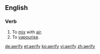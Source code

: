 ==English==

===Verb===
{{en-verb|aerifies|aerifying|aerified|aerified}}

# To [[mix]] with [[air]].
# To [[vapourise]].

[[de:aerify]]
[[et:aerify]]
[[ko:aerify]]
[[vi:aerify]]
[[zh:aerify]]